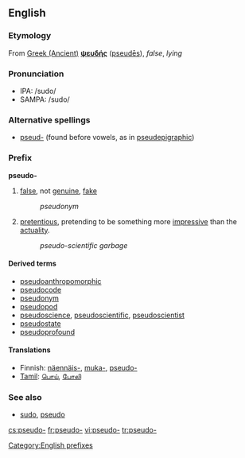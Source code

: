 ==English==

===Etymology===
From [[w:Ancient Greek language|Greek (Ancient)]]      <!-- Please note that this makes sense, so Greek (Modern) and Greek (Ancient) are listed both under 'G' --> '''[[ψευδής]]''' ([[pseudēs]]), ''false'', ''lying''

===Pronunciation===
*IPA: /sudo/
*SAMPA: /sudo/

===Alternative spellings===
*[[pseud-]] (found before vowels, as in [[pseudepigraphic]])

===Prefix===
'''pseudo-'''

# [[false]], not [[genuine]], [[fake]]
#:''pseudonym''
# [[pretentious]], pretending to be something more [[impressive]] than the [[actuality]].
#:''pseudo-scientific garbage''

====Derived terms====
*[[pseudoanthropomorphic]]
*[[pseudocode]]
*[[pseudonym]]
*[[pseudopod]]
*[[pseudoscience]], [[pseudoscientific]], [[pseudoscientist]]
*[[pseudostate]]
*[[pseudoprofound]]

====Translations====
*Finnish: [[näennäis-]], [[muka-]], [[pseudo-]]
*[[Tamil]]: [[பொய்]], [[போலி]]

===See also===
*[[sudo]], [[pseudo]]

[[Category:English prefixes]]

[[cs:pseudo-]]
[[fr:pseudo-]]
[[vi:pseudo-]]
[[tr:pseudo-]]